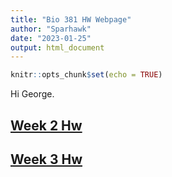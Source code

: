 ```yaml
---
title: "Bio 381 HW Webpage"
author: "Sparhawk"
date: "2023-01-25"
output: html_document
---
```


```r
knitr::opts_chunk$set(echo = TRUE)
```

Hi George.


## [Week 2 Hw](Homework2.html)

## [Week 3 Hw](Homework3.html)

